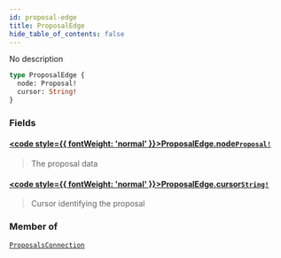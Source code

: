 ```yaml
---
id: proposal-edge
title: ProposalEdge
hide_table_of_contents: false
---
```








No description

```graphql
type ProposalEdge {
  node: Proposal!
  cursor: String!
}
```


### Fields

#### [<code style={{ fontWeight: 'normal' }}>ProposalEdge.<b>node</b></code>](#)<Bullet />[`Proposal!`](/docs/testnet/graphql/objects/proposal) <Badge class="secondary" text="non-null"/> <Badge class="secondary" text="object"/>
> The proposal data
> 

#### [<code style={{ fontWeight: 'normal' }}>ProposalEdge.<b>cursor</b></code>](#)<Bullet />[`String!`](/docs/testnet/graphql/scalars/string) <Badge class="secondary" text="non-null"/> <Badge class="secondary" text="scalar"/>
> Cursor identifying the proposal
> 



### Member of

[`ProposalsConnection`](/docs/testnet/graphql/objects/proposals-connection)  <Badge class="secondary" text="object"/>



